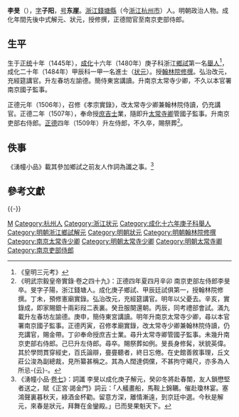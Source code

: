 {{Otheruses|other=名为李旻的其他人物|李旻}}
{{明清人物信息框
| 姓名 = 李旻
| 原名 =
| 圖片名稱 = 
| 圖片大小 = 220px
| 圖片說明 = 
| 最高職務 = 南京吏部左侍郎
| 國家 = 大明
| 爵位 =
| 籍貫 = [[浙江|浙江]][[杭州府|杭州府]][[錢塘縣|錢塘縣]]
| 族裔 = 
| 字號 = 字子陽，號東崖
| 室名 = 
| 諡號 = 
| 出生日期 = 正統十年（1445年）
| 出生地點 = 
| 逝世日期 = 正德四年四月三十日<br>1509年5月18日
| 逝世地點 = 
| 墓葬 =
| 配偶 =
| 親屬 = 
| 出身 = 
*成化二十年（1484年）甲辰科進士及第
| 經歷 = 
| 著作 =
}}

'''李旻'''（{{bd|1445年||1509年|5月18日|Li李}}），[[表字|字]]'''子阳'''，[[号|号]]'''东崖'''。[[浙江|浙江]][[錢塘縣|錢塘縣]]（今[[浙江|浙江]][[杭州市|杭州市]]）人。明朝政治人物。成化年間先後中式解元、狀元，授修撰，正德間官至南京吏部侍郎。

==生平==
生于[[正统_(年号)|正统]]十年（1445年），[[成化|成化]]十六年（1480年）庚子科浙江[[鄉試|鄉試]]第一名[[舉人|舉人]]<ref>《皇明三元考》</ref>，成化二十年（1484年）甲辰科一甲一名進士（[[状元|状元]]）。授[[翰林院|翰林院]][[修撰|修撰]]。弘治改元，充經筵講官。升左春坊左諭德。簡侍東宮講讀。升南京太常寺少卿，不久以本官署南京國子監事。

正德元年（1506年），召修《孝宗實錄》，改太常寺少卿兼翰林院侍讀，仍充講官。正德二年（1507年），奉命授[[庶吉士|庶吉士]]業，隨即升[[太常寺卿|太常寺卿]]管國子監事。升南京吏部右侍郎。[[正德_(明朝)|正德]]四年（1509年）升左侍郎，不久卒，賜祭葬<ref>《明武宗毅皇帝實錄·卷之四十九》：正德四年夏四月辛卯 南京吏部左侍郎李旻卒。旻字子陽，浙江錢塘人。成化庚子鄉試、甲辰廷試俱第一，授翰林院修撰。丁未，預修憲廟實錄。弘治改元，充經筵講官。明年以父憂去。辛亥，實錄成，即家賜銀十兩彩叚二表裏。癸丑服闋還朝。丙辰，同考禮部會試。滿九載升左春坊左諭德。庚申，簡侍東宮講讀。明年升南京太常寺少卿，尋以本官署南京國子監事。正德丙寅，召修孝廟實錄，改太常寺少卿兼翰林院侍讀，仍充講官，賜金帶。丁卯奉命授庶吉士業。尋升太常寺卿管國子監事。未幾升南京吏部右侍郎。己巳升左侍郎。尋卒。賜祭葬如例。旻長身修髯，狀貌英偉。其於學問貫穿經史，百氏論辯，亹亹聽者，終日忘倦。在史館善敘事理，丘文莊公浚為副總裁，見所纂甚稱之。其為人闊達倜儻，不甚拘守繩尺，亦多為人所忌-{云}-。</ref>。

==佚事==
《湧幢小品》載其參加鄉試之前友人作詞為讖之事。<ref>《湧幢小品·[[s:湧幢小品/07|卷七]]》：詞讖 李旻以成化庚子解元，癸卯冬將赴春闈，友人鎖懋堅者送之，賦《正宮·謁金門》詞云：「人艤畫船，馬鞍上錦韉。催赴瓊林宴。塞鴻聲裏暮秋天，綠酒金杯勸。留意方深，離情漸遠，到京廷中選。今秋是解元，來春是狀元，拜舞在金鑾殿。」已而旻果魁天下。</ref>

==參考文獻==
{{reflist}}

{{-}}
{{成化二十年甲辰科殿試金榜}}

{{Authority control}}

{{DEFAULTSORT:Li李}}
[[Category:李姓|M]]
[[Category:杭州人|Category:杭州人]]
[[Category:浙江状元|Category:浙江状元]]
[[Category:成化十六年庚子科舉人|Category:成化十六年庚子科舉人]]
[[Category:明朝浙江鄉試解元|Category:明朝浙江鄉試解元]]
[[Category:明朝狀元|Category:明朝狀元]]
[[Category:明朝翰林院修撰|Category:明朝翰林院修撰]]
[[Category:南京太常寺少卿|Category:南京太常寺少卿]]
[[Category:明朝太常寺少卿|Category:明朝太常寺少卿]]
[[Category:明朝太常寺卿|Category:明朝太常寺卿]]
[[Category:南京吏部侍郎|Category:南京吏部侍郎]]